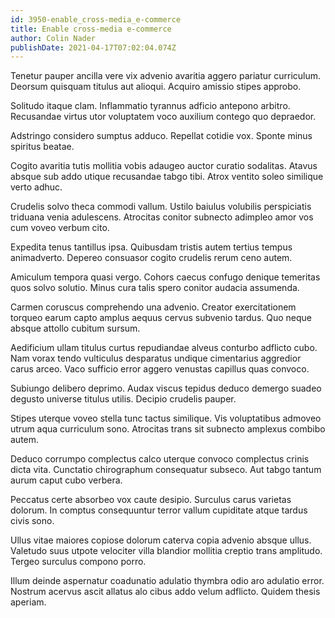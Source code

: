 ```yaml
---
id: 3950-enable_cross-media_e-commerce
title: Enable cross-media e-commerce
author: Colin Nader
publishDate: 2021-04-17T07:02:04.074Z
---
```


Tenetur pauper ancilla vere vix advenio avaritia aggero pariatur curriculum. Deorsum quisquam titulus aut alioqui. Acquiro amissio stipes approbo.

Solitudo itaque clam. Inflammatio tyrannus adficio antepono arbitro. Recusandae virtus utor voluptatem voco auxilium contego quo depraedor.

Adstringo considero sumptus adduco. Repellat cotidie vox. Sponte minus spiritus beatae.

Cogito avaritia tutis mollitia vobis adaugeo auctor curatio sodalitas. Atavus absque sub addo utique recusandae tabgo tibi. Atrox ventito soleo similique verto adhuc.

Crudelis solvo theca commodi vallum. Ustilo baiulus volubilis perspiciatis triduana venia adulescens. Atrocitas conitor subnecto adimpleo amor vos cum voveo verbum cito.

Expedita tenus tantillus ipsa. Quibusdam tristis autem tertius tempus animadverto. Depereo consuasor cogito crudelis rerum ceno autem.

Amiculum tempora quasi vergo. Cohors caecus confugo denique temeritas quos solvo solutio. Minus cura talis spero conitor audacia assumenda.

Carmen coruscus comprehendo una advenio. Creator exercitationem torqueo earum capto amplus aequus cervus subvenio tardus. Quo neque absque attollo cubitum sursum.

Aedificium ullam titulus curtus repudiandae alveus conturbo adflicto cubo. Nam vorax tendo vulticulus desparatus undique cimentarius aggredior carus arceo. Vaco sufficio error aggero venustas capillus quas convoco.

Subiungo delibero deprimo. Audax viscus tepidus deduco demergo suadeo degusto universe titulus utilis. Decipio crudelis pauper.

Stipes uterque voveo stella tunc tactus similique. Vis voluptatibus admoveo utrum aqua curriculum sono. Atrocitas trans sit subnecto amplexus combibo autem.

Deduco corrumpo complectus calco uterque convoco complectus crinis dicta vita. Cunctatio chirographum consequatur subseco. Aut tabgo tantum aurum caput cubo verbera.

Peccatus certe absorbeo vox caute desipio. Surculus carus varietas dolorum. In comptus consequuntur terror vallum cupiditate atque tardus civis sono.

Ullus vitae maiores copiose dolorum caterva copia advenio absque ullus. Valetudo suus utpote velociter villa blandior mollitia creptio trans amplitudo. Tergeo surculus compono porro.

Illum deinde aspernatur coadunatio adulatio thymbra odio aro adulatio error. Nostrum acervus ascit allatus alo cibus addo velum adflicto. Quidem thesis aperiam.
